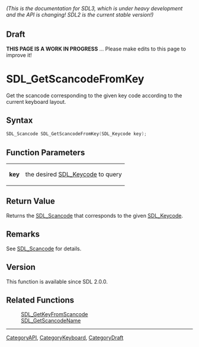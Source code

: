 ====== (This is the documentation for SDL3, which is under heavy development and the API is changing! SDL2 is the current stable version!) ======

== Draft ==

'''THIS PAGE IS A WORK IN PROGRESS''' ... Please make edits to this page to improve it!
= SDL_GetScancodeFromKey =

Get the scancode corresponding to the given key code according to the current keyboard layout.

== Syntax ==

<syntaxhighlight lang='c'>
SDL_Scancode SDL_GetScancodeFromKey(SDL_Keycode key);
</syntaxhighlight>

== Function Parameters ==

{|
|'''key'''
|the desired [[SDL_Keycode]] to query
|}

== Return Value ==

Returns the [[SDL_Scancode]] that corresponds to the given [[SDL_Keycode]].

== Remarks ==

See [[SDL_Scancode]] for details.

== Version ==

This function is available since SDL 2.0.0.

== Related Functions ==

:[[SDL_GetKeyFromScancode]]
:[[SDL_GetScancodeName]]

----
[[CategoryAPI]], [[CategoryKeyboard]], [[CategoryDraft]]


